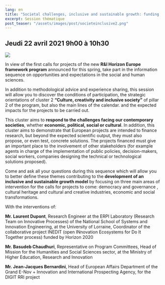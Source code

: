 ```yaml
---
lang: en
title: "Societal challenges, inclusive and sustainable growth: funding via Horizon Europe for your research projects in social and human sciences"
excerpt: Session thématique
post_teaser: "/assets/images/post/societeinclusive2.png"
---
```


## Jeudi 22 avril 2021 9h00 à 10h30 

![](images/post/societeinclusive2.png)  


In view of the first calls for projects of the new **R&I Horizon Europe framework program** announced for this spring, take part in the information sequence on opportunities and expectations in the social and human sciences.  

In addition to methodological advice and experience sharing, this session will allow you to discover the conditions of participation, the strategic orientations of cluster 2 **"Culture, creativity and inclusive society"** of pillar 2 of the program, but also the main lines of the calendar. and the expected impacts for the projects to be carried out.  

This cluster aims to **respond to the challenges facing our contemporary societies**, whether **economic, political, social or cultural**. In addition, this cluster aims to demonstrate that European projects are intended to finance research, but beyond the expected scientific output, they must also propose, or even test, concrete solutions. The projects financed must give an important place to the involvement of other stakeholders (for example agents in charge of the implementation of public policies, decision-makers, social workers, companies designing the technical or technological solutions proposed).  

Come and ask all your questions during this sequence which will allow you to better define these themes contributing to the **development of an inclusive and sustainable growth model** by focusing on three main areas of intervention for the calls for projects to come: democracy and governance , cultural heritage and cultural and creative industries, economic and social transformations.  

With the interventions of:

**Mr. Laurent Dupont**, Research Engineer at the ERPI Laboratory (Research Team on Innovative Processes) of the National School of Systems and Innovation Engineering, at the University of Lorraine, Coordinator of the collaborative project INEDIT (open INnovation Ecosystems for Do It Together process) funded by Horizon 2020  

**Mr. Basudeb Chaudhuri**, Representative on Program Committees, Head of Mission for the Humanities and Social Sciences sector, at the Ministry of Higher Education, Research and Innovation  

**Mr. Jean-Jacques Bernardini**, Head of European Affairs Department of the Grand E-Nov + Innovation and International Prospecting Agency, for the DIGIT RRI project 

